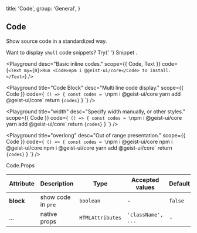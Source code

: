 
  title: 'Code',
  group: 'General',
}

## Code

Show source code in a standardized way.

<Note>
  Want to display <Code>shell</Code> code snippets? Try{' '}
  <NextLink href="/en-us/components/snippet">
    <Link color>Snippet</Link>
  </NextLink>
  .
</Note>

<Playground
  desc="Basic inline codes."
  scope={{ Code, Text }}
  code={`
<Text my={0}>Run <Code>npm i @geist-ui/core</Code> to install.</Text>
`}
/>

<Playground
  title="Code Block"
  desc="Multi line code display."
  scope={{ Code }}
  code={`
() => {
  const codes = \`npm i @geist-ui/core
yarn add @geist-ui/core\`
  return <Code block my={0}>{codes}</Code>
}
`}
/>

<Playground
  title="width"
  desc="Specify width manually, or other styles."
  scope={{ Code }}
  code={`
() => {
  const codes = \`npm i @geist-ui/core
yarn add @geist-ui/core\`
  return <Code block width="50%" my={0}>{codes}</Code>
}
`}
/>

<Playground
  title="overlong"
  desc="Out of range presentation."
  scope={{ Code }}
  code={`
() => {
  const codes = \`npm i @geist-ui/core npm i @geist-ui/core npm i @geist-ui/core
yarn add @geist-ui/core\`
  return <Code block width="50%" my={0}>{codes}</Code>
}
`}
/>

<Attributes edit="/pages/en-us/components/code.mdx">
<Attributes.Title>Code.Props</Attributes.Title>

| Attribute | Description        | Type             | Accepted values    | Default |
| --------- | ------------------ | ---------------- | ------------------ | ------- |
| **block** | show code in `pre` | `boolean`        | -                  | `false` |
| ...       | native props       | `HTMLAttributes` | `'className', ...` | -       |

</Attributes>

